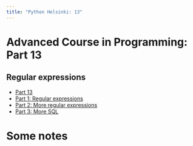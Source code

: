 ```yaml
---
title: "Python Helsinki: 13"
---
```


# Advanced Course in Programming: Part 13

## Regular expressions

- [Part 13](https://programming-24.mooc.fi/part-13/){.external target='_blank'}
- [Part 1: Regular expressions](https://programming-24.mooc.fi/part-13/1-regular-expressions){.external target='_blank'}
- [Part 2: More regular expressions](https://programming-24.mooc.fi/part-13/2-more-regular-expressions){.external target='_blank'}
- [Part 3: More SQL](https://programming-24.mooc.fi/part-13/3-more-sql){.external target='_blank'}


# Some notes

